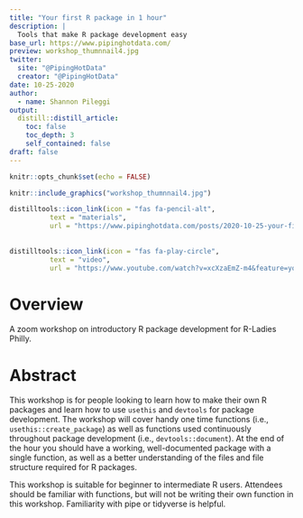 ```yaml
---
title: "Your first R package in 1 hour"
description: |
  Tools that make R package development easy
base_url: https://www.pipinghotdata.com/
preview: workshop_thumnnail4.jpg
twitter:
  site: "@PipingHotData"
  creator: "@PipingHotData"
date: 10-25-2020
author:
  - name: Shannon Pileggi
output:
  distill::distill_article:
    toc: false
    toc_depth: 3
    self_contained: false
draft: false
---
```

```r
knitr::opts_chunk$set(echo = FALSE)
```

```r
knitr::include_graphics("workshop_thumnnail4.jpg")
```



```r
distilltools::icon_link(icon = "fas fa-pencil-alt",
          text = "materials",
          url = "https://www.pipinghotdata.com/posts/2020-10-25-your-first-r-package-in-1-hour/")
          
          
distilltools::icon_link(icon = "fas fa-play-circle",
          text = "video",
          url = "https://www.youtube.com/watch?v=xcXzaEmZ-m4&feature=youtu.be")

```

# Overview

A zoom workshop on introductory R package development for R-Ladies Philly.

# Abstract

This workshop is for people looking to learn how to make their own R packages and learn how to use `usethis` and `devtools` for package development. The workshop will cover handy one time functions (i.e., `usethis::create_package`) as well as functions used continuously throughout package development (i.e., `devtools::document`). At the end of the hour you should have a working, well-documented package with a single function, as well as a better understanding of the files and file structure required for R packages.

This workshop is suitable for beginner to intermediate R users. Attendees should be familiar with functions, but will not be writing their own function in this workshop. Familiarity with pipe or tidyverse is helpful.



